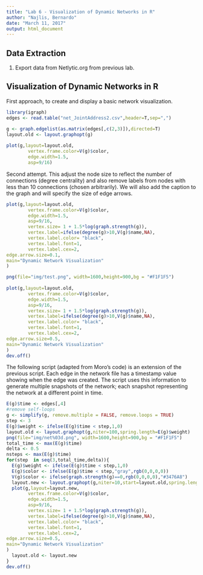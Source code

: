 ```yaml
---
title: "Lab 6 - Visualization of Dynamic Networks in R"
author: "Najlis, Bernardo"
date: "March 11, 2017"
output: html_document
---
```


## Data Extraction

1. Export data from Netlytic.org from previous lab.

## Visualization of Dynamic Networks in R

First approach, to create and display a basic network visualization.

```r
library(igraph)
edges <- read.table("net_JointAddress2.csv",header=T,sep=",")

g <- graph.edgelist(as.matrix(edges[,c(2,3)]),directed=T)
layout.old <- layout.graphopt(g)
 
plot(g,layout=layout.old,
        vertex.frame.color=V(g)$color,
        edge.width=1.5,
        asp=9/16)
```

Second attempt. This adjust the node size to reflect the number of connections (degree centrality) and also remove labels from nodes with less than 10 connections (chosen arbitrarily). We will also add the caption to the graph and will specify the size of edge arrows.

```r
plot(g,layout=layout.old,
        vertex.frame.color=V(g)$color,
        edge.width=1.5,
        asp=9/16,
        vertex.size= 1 + 1.5*log(graph.strength(g)),
        vertex.label=ifelse(degree(g)>10,V(g)$name,NA),
        vertex.label.color= "black",
        vertex.label.font=1,
        vertex.label.cex=2,
edge.arrow.size=0.1,
main="Dynamic Network Visualization"
)
```


```r
png(file="img/test.png", width=1600,height=900,bg = "#F1F1F5")
 
plot(g,layout=layout.old,
        vertex.frame.color=V(g)$color,
        edge.width=1.5,
        asp=9/16,
        vertex.size= 1 + 1.5*log(graph.strength(g)),
        vertex.label=ifelse(degree(g)>10,V(g)$name,NA),
        vertex.label.color= "black",
        vertex.label.font=1,
        vertex.label.cex=2,
edge.arrow.size=0.5,
main="Dynamic Network Visualization"
)
dev.off()
```

The following script (adapted from Moro’s code) is an extension of the previous script. Each edge in the network file has a timestamp value showing when the edge was created. The script uses this information to generate multiple snapshots of the network; each snapshot representing the network at a different point in time.

```r

E(g)$time <- edges[,4]
#remove self-loops
g <- simplify(g, remove.multiple = FALSE, remove.loops = TRUE)
step <- 3
E(g)$weight <- ifelse(E(g)$time < step,1,0)
layout.old <- layout.graphopt(g,niter=100,spring.length=E(g)$weight)
png(file="img/net%03d.png", width=1600,height=900,bg = "#F1F1F5")
total_time <- max(E(g)$time)
delta <- 0.5
nsteps <- max(E(g)$time)
for(step  in seq(3,total_time,delta)){  
  E(g)$weight <- ifelse(E(g)$time < step,1,0)
  E(g)$color <- ifelse(E(g)$time < step,"gray",rgb(0,0,0,0))
  V(g)$color <- ifelse(graph.strength(g)==0,rgb(0,0,0,0),"#3476A8")
  layout.new <- layout.graphopt(g,niter=10,start=layout.old,spring.length=E(g)$weight,max.sa.movement=1)
  plot(g,layout=layout.new,
        vertex.frame.color=V(g)$color,
        edge.width=1.5,
        asp=9/16,
        vertex.size= 1 + 1.5*log(graph.strength(g)),
        vertex.label=ifelse(degree(g)>10,V(g)$name,NA),
        vertex.label.color= "black",
        vertex.label.font=1,
        vertex.label.cex=2,
edge.arrow.size=0.5,
main="Dynamic Network Visualization"
)
  layout.old <- layout.new
}
dev.off()
```




